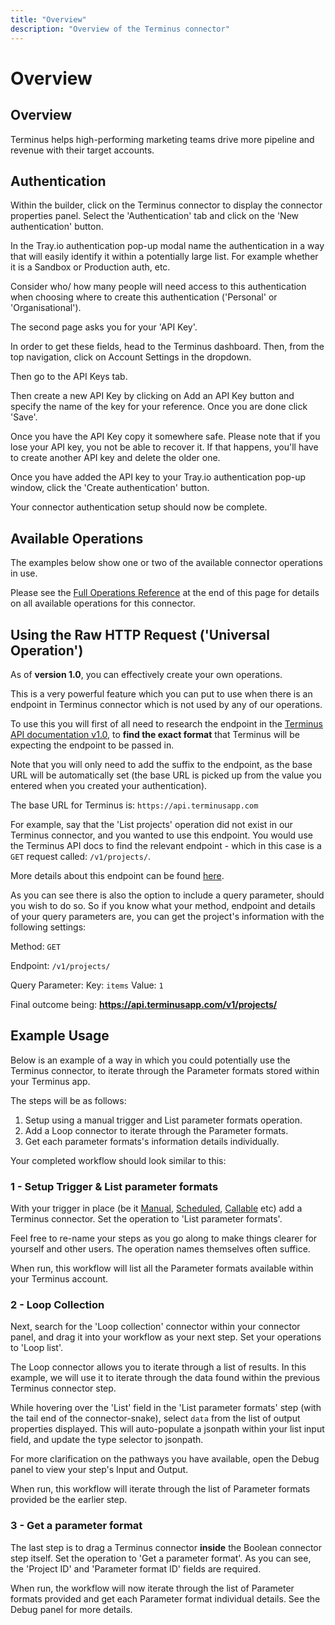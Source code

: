 ```yaml
---
title: "Overview"
description: "Overview of the Terminus connector"
---
```


# Overview

## Overview

Terminus helps high-performing marketing teams drive more pipeline and revenue with their target accounts.

## Authentication

Within the builder, click on the Terminus connector to display the connector properties panel. Select the 'Authentication' tab and click on the 'New authentication' button.

In the Tray.io authentication pop-up modal name the authentication in a way that will easily identify it within a potentially large list. For example whether it is a Sandbox or Production auth, etc.

Consider who/ how many people will need access to this authentication when choosing where to create this authentication ('Personal' or 'Organisational').

The second page asks you for your 'API Key'.

In order to get these fields, head to the Terminus dashboard. Then, from the top navigation, click on Account Settings in the dropdown.

Then go to the API Keys tab.

Then create a new API Key by clicking on Add an API Key button and specify the name of the key for your reference. Once you are done click 'Save'.

Once you have the API Key copy it somewhere safe. Please note that if you lose your API key, you not be able to recover it. If that happens, you'll have to create another API key and delete the older one.

Once you have added the API key to your Tray.io authentication pop-up window, click the 'Create authentication' button.

Your connector authentication setup should now be complete.

## Available Operations

The examples below show one or two of the available connector operations in use.

Please see the [Full Operations Reference](#operationsFull) at the end of this page for details on all available operations for this connector.

## Using the Raw HTTP Request ('Universal Operation')

As of **version 1.0**, you can effectively create your own operations.

This is a very powerful feature which you can put to use when there is an endpoint in Terminus connector which is not used by any of our operations.

To use this you will first of all need to research the endpoint in the [Terminus API documentation v1.0](https://www.terminusapp.com/apidocs/#introduction), to **find the exact format** that Terminus will be expecting the endpoint to be passed in.

Note that you will only need to add the suffix to the endpoint, as the base URL will be automatically set (the base URL is picked up from the value you entered when you created your authentication).

The base URL for Terminus is: `https://api.terminusapp.com`

For example, say that the 'List projects' operation did not exist in our Terminus connector, and you wanted to use this endpoint. You would use the Terminus API docs to find the relevant endpoint - which in this case is a `GET` request called: `/v1/projects/`.

More details about this endpoint can be found [here](https://www.terminusapp.com/apidocs/#introduction).

As you can see there is also the option to include a query parameter, should you wish to do so. So if you know what your method, endpoint and details of your query parameters are, you can get the project's information with the following settings:

Method: `GET`

Endpoint: `/v1/projects/`

Query Parameter: Key: `items` Value: `1`

Final outcome being: **https://api.terminusapp.com/v1/projects/**

## Example Usage

Below is an example of a way in which you could potentially use the Terminus connector, to iterate through the Parameter formats stored within your Terminus app.

The steps will be as follows:

1. Setup using a manual trigger and List parameter formats operation.
2. Add a Loop connector to iterate through the Parameter formats.
3. Get each parameter formats's information details individually.

Your completed workflow should look similar to this:

### 1 - Setup Trigger & List parameter formats

With your trigger in place (be it [Manual](/connectors/triggers/manual-trigger/), [Scheduled](/connectors/triggers/scheduled-trigger/), [Callable](/connectors/triggers/callable-trigger/) etc) add a Terminus connector. Set the operation to 'List parameter formats'.

Feel free to re-name your steps as you go along to make things clearer for yourself and other users. The operation names themselves often suffice.

When run, this workflow will list all the Parameter formats available within your Terminus account.

### 2 - Loop Collection

Next, search for the 'Loop collection' connector within your connector panel, and drag it into your workflow as your next step. Set your operations to 'Loop list'.

The Loop connector allows you to iterate through a list of results. In this example, we will use it to iterate through the data found within the previous Terminus connector step.

While hovering over the 'List' field in the 'List parameter formats' step (with the tail end of the connector-snake), select `data` from the list of output properties displayed. This will auto-populate a jsonpath within your list input field, and update the type selector to jsonpath.

For more clarification on the pathways you have available, open the Debug panel to view your step's Input and Output.

When run, this workflow will iterate through the list of Parameter formats provided be the earlier step.

### 3 - Get a parameter format

The last step is to drag a Terminus connector **inside** the Boolean connector step itself. Set the operation to 'Get a parameter format'. As you can see, the 'Project ID' and 'Parameter format ID' fields are required.

When run, the workflow will now iterate through the list of Parameter formats provided and get each Parameter format individual details. See the Debug panel for more details.
